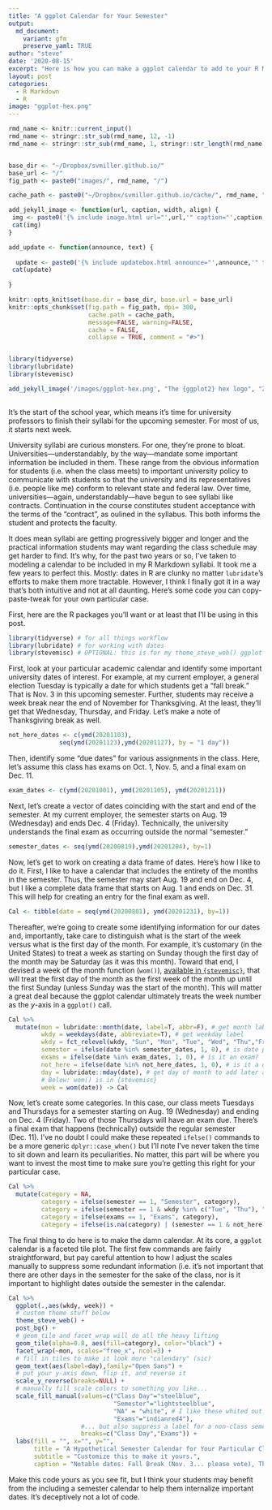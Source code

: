 ```yaml
---
title: "A ggplot Calendar for Your Semester"
output:
  md_document:
    variant: gfm
    preserve_yaml: TRUE
author: "steve"
date: '2020-08-15'
excerpt: "Here is how you can make a ggplot calendar to add to your R Markdown syllabi."
layout: post
categories:
  - R Markdown
  - R
image: "ggplot-hex.png"
---
```

  
```r

rmd_name <- knitr::current_input()
rmd_name <- stringr::str_sub(rmd_name, 12, -1)
rmd_name <- stringr::str_sub(rmd_name, 1, stringr::str_length(rmd_name)-4)


base_dir <- "~/Dropbox/svmiller.github.io/"
base_url <- "/"
fig_path <- paste0("images/", rmd_name, "/")

cache_path <- paste0("~/Dropbox/svmiller.github.io/cache/", rmd_name, "/")

add_jekyll_image <- function(url, caption, width, align) {
 img <- paste0('{% include image.html url="',url,'" caption="',caption,'" width=',width,' align="',align,'" %}')
 cat(img)
}

add_update <- function(announce, text) {
  
  update <- paste0('{% include updatebox.html announce="',announce,'" text="',text,'" %}')
 cat(update)
  
}

knitr::opts_knit$set(base.dir = base_dir, base.url = base_url)
knitr::opts_chunk$set(fig.path = fig_path, dpi= 300,
                      cache.path = cache_path,
                      message=FALSE, warning=FALSE,
                      cache = FALSE,
                      collapse = TRUE, comment = "#>") 


library(tidyverse)
library(lubridate)
library(stevemisc)
```

```r
 
add_jekyll_image('/images/ggplot-hex.png', "The {ggplot2} hex logo", "240", "right")
 
```

It's the start of the school year, which means it's time for university professors to finish their syllabi for the upcoming semester. For most of us, it starts next week.

University syllabi are curious monsters. For one, they're prone to bloat. Universities---understandably, by the way---mandate some important information be included in them. These range from the obvious information for students (i.e. when the class meets) to important university policy to communicate with students so that the university and its representatives (i.e. people like me) conform to relevant state and federal law. Over time, universities---again, understandably---have begun to see syllabi like contracts. Continuation in the course constitutes student acceptance with the terms of the "contract", as oulined in the syllabus. This both informs the student and protects the faculty.

It does mean syllabi are getting progressively bigger and longer and the practical information students may want regarding the class schedule may get harder to find. It's why, for the past two years or so, I've taken to modeling a calendar to be included in my R Markdown syllabi. It took me a few years to perfect this. Mostly: dates in R are clunky no matter `lubridate`'s efforts to make them more tractable. However, I think I finally got it in a way that's both intuitive and not at all daunting. Here's some code you can copy-paste-tweak for your own particular case.

First, here are the R packages you'll want or at least that I'll be using in this post.

```r
library(tidyverse) # for all things workflow
library(lubridate) # for working with dates
library(stevemisc) # OPTIONAL: this is for my theme_steve_web() ggplot theme
```

First, look at your particular academic calendar and identify some important university dates of interest. For example, at my current employer, a general election Tuesday is typically a date for which students get a "fall break." That is Nov. 3 in this upcoming semester. Further, students may receive a week break near the end of November for Thanksgiving. At the least, they'll get that Wednesday, Thursday, and Friday. Let's make a note of Thanksgiving break as well.


```r
not_here_dates <- c(ymd(20201103),
              seq(ymd(20201123),ymd(20201127), by = "1 day"))
```

Then, identify some "due dates" for various assignments in the class. Here, let's assume this class has exams on Oct. 1, Nov. 5, and a final exam on Dec. 11.

```r
exam_dates <- c(ymd(20201001), ymd(20201105), ymd(20201211))
```

Next, let's create a vector of dates coinciding with the start and end of the semester. At my current employer, the semester starts on Aug. 19 (Wednesday) and ends Dec. 4 (Friday). Technically, the university understands the final exam as occurring outside the normal "semester."

```r
semester_dates <- seq(ymd(20200819),ymd(20201204), by=1)
```

Now, let's get to work on creating a data frame of dates. Here's how I like to do it. First, I like to have a calendar that includes the entirety of the months in the semester. Thus, the semester may start Aug. 19 and end on Dec. 4, but I like a complete data frame that starts on Aug. 1 and ends on Dec. 31. This will help for creating an entry for the final exam as well.

```r
Cal <- tibble(date = seq(ymd(20200801), ymd(20201231), by=1)) 
```

Thereafter, we're going to create some identifying information for our dates and, importantly, take care to distinguish what is the start of the week versus what is the first day of the month. For example, it's customary (in the United States) to treat a week as starting on Sunday though the first day of the month may be Saturday (as it was this month). Toward that end, I devised a week of the month function (`wom()`), [available in `{stevemisc}`](http://svmiller.com/stevemisc/reference/wom.html), that will treat the first day of the month as the first week of the month up until the first Sunday (unless Sunday was the start of the month). This will matter a great deal because the ggplot calendar ultimately treats the week number as the *y*-axis in a `ggplot()` call.

```r
Cal %>%
  mutate(mon = lubridate::month(date, label=T, abbr=F), # get month label
         wkdy = weekdays(date, abbreviate=T), # get weekday label
         wkdy = fct_relevel(wkdy, "Sun", "Mon", "Tue", "Wed", "Thu","Fri","Sat"), # make sure Sunday comes first
         semester = ifelse(date %in% semester_dates, 1, 0), # is date part of the semester?
         exams = ifelse(date %in% exam_dates, 1, 0), # is it an exam?
         not_here = ifelse(date %in% not_here_dates, 1, 0), # is it a day off?
         day = lubridate::mday(date), # get day of month to add later as a label
         # Below: wom() is in {stevemisc}
         week = wom(date)) -> Cal
```

Now, let's create some categories. In this case, our class meets Tuesdays and Thursdays for a semester starting on Aug. 19 (Wednesday) and ending on Dec. 4 (Friday). Two of those Thursdays will have an exam due. There's a final exam that happens (technically) outside the regular semester (Dec. 11). I've no doubt I could make these repeated `ifelse()` commands to be a more generic `dplyr::case_when()` but I'll note I've never taken the time to sit down and learn its peculiarities. No matter, this part will be where you want to invest the most time to make sure you're getting this right for your particular case.

```r
Cal %>%
  mutate(category = NA,
         category = ifelse(semester == 1, "Semester", category),
         category = ifelse(semester == 1 & wkdy %in% c("Tue", "Thu"), "Class Day", category),
         category = ifelse(exams == 1, "Exams", category),
         category = ifelse(is.na(category) | (semester == 1 & not_here == 1), "NA", category)) -> Cal 
```

The final thing to do here is to make the damn calendar. At its core, a `ggplot` calendar is a faceted tile plot. The first few commands are fairly straightforward, but pay careful attention to how I adjust the scales manually to suppress some redundant information (i.e. it's not important that there are other days in the semester for the sake of the class, nor is it important to highlight dates outside the semester in the calendar.


```r
Cal %>% 
  ggplot(.,aes(wkdy, week)) +
  # custom theme stuff below
  theme_steve_web() + 
  post_bg() +
  # geom_tile and facet_wrap will do all the heavy lifting
  geom_tile(alpha=0.8, aes(fill=category), color="black") +
  facet_wrap(~mon, scales="free_x", ncol=3) +
  # fill in tiles to make it look more "calendary" (sic)
  geom_text(aes(label=day),family="Open Sans") +
  # put your y-axis down, flip it, and reverse it
  scale_y_reverse(breaks=NULL) +
  # manually fill scale colors to something you like...
  scale_fill_manual(values=c("Class Day"="steelblue", 
                             "Semester"="lightsteelblue",
                             "NA" = "white", # I like these whited out...
                             "Exams"="indianred4"),
                    #... but also suppress a label for a non-class semester day
                    breaks=c("Class Day","Exams")) +
  labs(fill = "", x="", y="",
       title = "A Hypothetical Semester Calendar for Your Particular Class",
       subtitle = "Customize this to make it yours.",
       caption = "Notable dates: Fall Break (Nov. 3... please vote), Thanksgiving Break (Nov. 23-27)")

```

Make this code yours as you see fit, but I think your students may benefit from the including a semester calendar to help them internalize important dates. It's deceptively not a lot of code.
